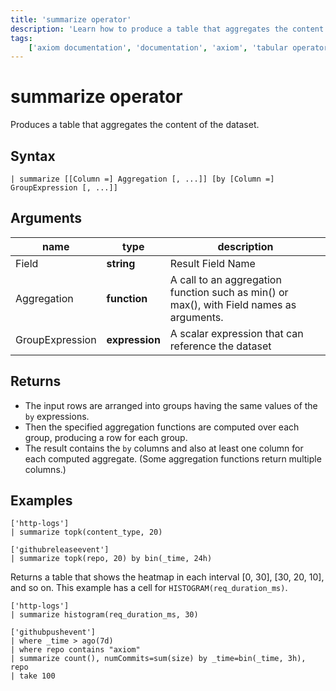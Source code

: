 ```yaml
---
title: 'summarize operator'
description: 'Learn how to produce a table that aggregates the content of the dataset.'
tags: 
    ['axiom documentation', 'documentation', 'axiom', 'tabular operators', 'summarize operator']
---
```


# summarize operator

Produces a table that aggregates the content of the dataset.

## Syntax

```kusto
| summarize [[Column =] Aggregation [, ...]] [by [Column =] GroupExpression [, ...]]
```

## Arguments

| **name**        | **type**       | **description**                                                                          |
| --------------- | -------------- | ---------------------------------------------------------------------------------------- |
| Field           | **string**     | Result Field Name                                                                        |
| Aggregation     | **function**   | A call to an aggregation function such as min() or max(), with Field names as arguments. |
| GroupExpression | **expression** | A scalar expression that can reference the dataset                                       |

## Returns

- The input rows are arranged into groups having the same values of the `by` expressions.
- Then the specified aggregation functions are computed over each group, producing a row for each group.
- The result contains the `by` columns and also at least one column for each computed aggregate. (Some aggregation functions return multiple columns.)

## Examples

```kusto
['http-logs']
| summarize topk(content_type, 20)
```

<RunInPlayGround 
    href="https://play.axiom.co/axiom-play-qf1k/explorer?initForm=%7B%22apl%22%3A%22%5B%27sample-http-logs%27%5D%20%7C%20summarize%20topk(content_type%2C%2020)%22%2C%22queryOptions%22%3A%7B%22quickRange%22%3A%2230d%22%7D%7D" 
    target="_blank" 
    rel="noopener noreferrer"
/>

```kusto
['githubreleaseevent']
| summarize topk(repo, 20) by bin(_time, 24h)
```

<RunInPlayGround 
    href="https://play.axiom.co/axiom-play-qf1k/explorer?initForm=%7B%22apl%22%3A%22%5B%27github-push-event%27%5D%7C%20summarize%20topk(repo%2C%2020)%20by%20bin(_time%2C%2024h)%22%2C%22queryOptions%22%3A%7B%22quickRange%22%3A%2230d%22%7D%7D" 
    target="_blank" 
    rel="noopener noreferrer"
/>

Returns a table that shows the heatmap in each interval [0, 30], [30, 20, 10], and so on. This example has a cell for `HISTOGRAM(req_duration_ms)`.

```kusto
['http-logs']
| summarize histogram(req_duration_ms, 30)
```

<RunInPlayGround 
    href="https://play.axiom.co/axiom-play-qf1k/explorer?initForm=%7B%22apl%22%3A%22%5B%27sample-http-logs%27%5D%20%7C%20summarize%20histogram(req_duration_ms%2C%2030)%22%2C%22queryOptions%22%3A%7B%22quickRange%22%3A%2230d%22%7D%7D" 
    target="_blank" 
    rel="noopener noreferrer"
/>

```kusto
['githubpushevent']
| where _time > ago(7d)
| where repo contains "axiom"
| summarize count(), numCommits=sum(size) by _time=bin(_time, 3h), repo
| take 100
```

<RunInPlayGround 
    href="https://play.axiom.co/axiom-play-qf1k/explorer?initForm=%7B%22apl%22%3A%22%5B%27github-push-event%27%5D%20%7C%20where%20_time%20%3E%20ago(7d)%20%7C%20where%20repo%20contains%20%5C%22axiom%5C%22%20%7C%20summarize%20count()%2C%20numCommits%3Dsum(size)%20by%20_time%3Dbin(_time%2C%203h)%2C%20repo%20%7C%20take%20100%22%2C%22queryOptions%22%3A%7B%22quickRange%22%3A%2230d%22%7D%7D" 
    target="_blank" 
    rel="noopener noreferrer"
/>
